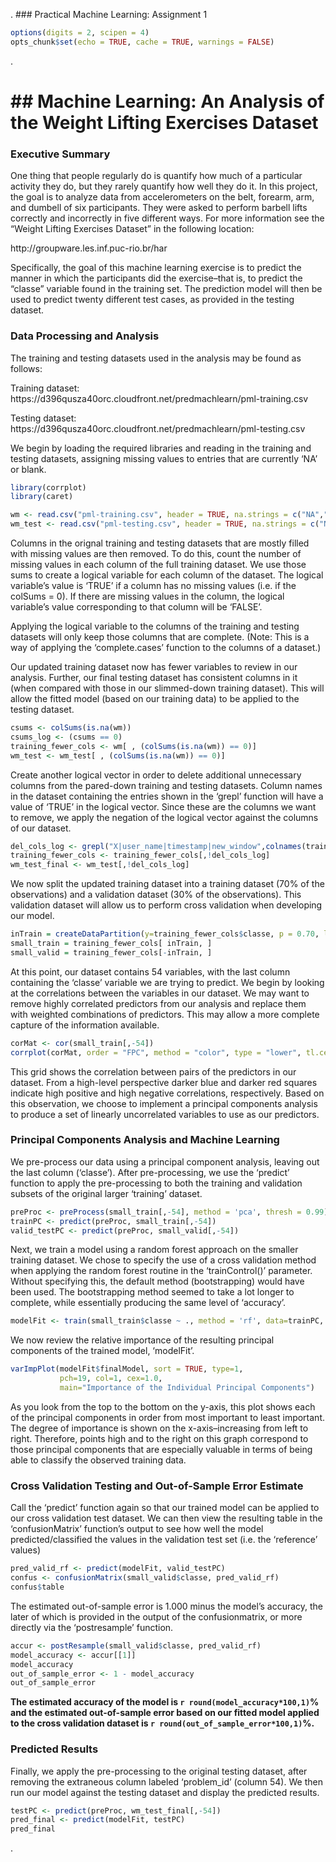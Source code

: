 .
### Practical Machine Learning: Assignment 1

```r
options(digits = 2, scipen = 4)
opts_chunk$set(echo = TRUE, cache = TRUE, warnings = FALSE)
```

.

## Machine Learning: An Analysis of the Weight Lifting Exercises Dataset 
===================================================================================
     
### Executive Summary   
  
One thing that people regularly do is quantify how much of a particular activity they do, but they rarely quantify how well they do it. In this project, the goal is to analyze data from accelerometers on the belt, forearm, arm, and dumbell of six participants. They were asked to perform barbell lifts correctly and incorrectly in five different ways. For more information see the "Weight Lifting Exercises Dataset" in the following location: 

http://groupware.les.inf.puc-rio.br/har

Specifically, the goal of this machine learning exercise is to predict the manner in which the participants did the exercise--that is, to predict the "classe" variable found in the training set. The prediction model will then be used to predict twenty different test cases, as provided in the testing dataset.


### Data Processing and Analysis

The training and testing datasets used in the analysis may be found as follows:

Training dataset:   
https://d396qusza40orc.cloudfront.net/predmachlearn/pml-training.csv

Testing dataset:  
https://d396qusza40orc.cloudfront.net/predmachlearn/pml-testing.csv


We begin by loading the required libraries and reading in the training and testing datasets, assigning missing values to entries that are currently 'NA' or blank.

```r
library(corrplot)
library(caret)

wm <- read.csv("pml-training.csv", header = TRUE, na.strings = c("NA",""))
wm_test <- read.csv("pml-testing.csv", header = TRUE, na.strings = c("NA",""))
```

Columns in the orignal training and testing datasets that are mostly filled with missing values are then removed. To do this, count the number of missing values in each column of the full training dataset. We use those sums to create a logical variable for each column of the dataset. The logical variable's value is 'TRUE' if a column has no missing values (i.e. if the colSums = 0). If there are missing values in the column, the logical variable's value corresponding to that column will be 'FALSE'.  

Applying the logical variable to the columns of the training and testing datasets will only keep those columns that are complete. (Note: This is a way of applying the 'complete.cases' function to the columns of a dataset.)   

Our updated training dataset now has fewer variables to review in our analysis. Further, our final testing dataset has consistent columns in it (when compared with those in our slimmed-down training dataset). This will allow the fitted model (based on our training data) to be applied to the testing dataset.

```r
csums <- colSums(is.na(wm))
csums_log <- (csums == 0)
training_fewer_cols <- wm[ , (colSums(is.na(wm)) == 0)]
wm_test <- wm_test[ , (colSums(is.na(wm)) == 0)]
```

Create another logical vector in order to delete additional unnecessary columns from the pared-down training and testing datasets. Column names in the dataset containing the entries shown in the 'grepl' function will have a value of 'TRUE' in the logical vector. Since these are the columns we want to remove, we apply the negation of the logical vector against the columns of our dataset.   

```r
del_cols_log <- grepl("X|user_name|timestamp|new_window",colnames(training_fewer_cols))
training_fewer_cols <- training_fewer_cols[,!del_cols_log]
wm_test_final <- wm_test[,!del_cols_log]
```

We now split the updated training dataset into a training dataset (70% of the observations) 
and a validation dataset (30% of the observations). This validation dataset will allow us to perform
cross validation when developing our model.

```r
inTrain = createDataPartition(y=training_fewer_cols$classe, p = 0.70, list=FALSE)
small_train = training_fewer_cols[ inTrain, ]
small_valid = training_fewer_cols[-inTrain, ]
```

At this point, our dataset contains 54 variables, with the last column containing 
the 'classe' variable we are trying to predict. We begin by looking at the correlations between the variables in our dataset. We may want to remove highly correlated predictors from our analysis and replace them with weighted combinations of predictors. This may allow a more complete capture of the information available.

```r
corMat <- cor(small_train[,-54])
corrplot(corMat, order = "FPC", method = "color", type = "lower", tl.cex = 0.8, tl.col = rgb(0,0,0))
```

This grid shows the correlation between pairs of the predictors in our dataset. From a 
high-level perspective darker blue and darker red squares indicate high positive and high negative
correlations, respectively. Based on this observation, we choose to implement a principal components analysis to produce a set of linearly uncorrelated variables to use as our predictors.   

### Principal Components Analysis and Machine Learning

We pre-process our data using a principal component analysis, leaving out the last
column ('classe'). After pre-processing, we use the 'predict' function to apply the pre-processing to both the training and validation subsets of the original larger 'training' dataset.

```r
preProc <- preProcess(small_train[,-54], method = 'pca', thresh = 0.99)
trainPC <- predict(preProc, small_train[,-54])
valid_testPC <- predict(preProc, small_valid[,-54])
```

Next, we train a model using a random forest approach on the smaller training dataset. We chose to specify the use of a cross validation method when applying the random forest routine in the 'trainControl()' parameter. Without specifying this, the default method (bootstrapping) would have been used. The bootstrapping method seemed to take a lot longer to complete, while essentially producing the same level of 'accuracy'.

```r
modelFit <- train(small_train$classe ~ ., method = 'rf', data=trainPC,  trControl = trainControl(method = "cv", number = 4), importance = TRUE)
```

We now review the relative importance of the resulting principal components of the trained model, 'modelFit'.

```r
varImpPlot(modelFit$finalModel, sort = TRUE, type=1, 
           pch=19, col=1, cex=1.0, 
           main="Importance of the Individual Principal Components")
```

As you look from the top to the bottom on the y-axis, this plot shows each of the principal components in order from most important to least important. The degree of importance is shown on the x-axis--increasing from left to right. Therefore, points high and to the right on this graph correspond to those principal components that are especially valuable in terms of being able to classify the observed training data.   

### Cross Validation Testing and Out-of-Sample Error Estimate

Call the 'predict' function again so that our trained model can be applied to our cross validation test dataset. We can then view the resulting table in the 'confusionMatrix' function's output to see how well the model predicted/classified the values in the validation test set (i.e. the 'reference' values)

```r
pred_valid_rf <- predict(modelFit, valid_testPC)
confus <- confusionMatrix(small_valid$classe, pred_valid_rf)
confus$table
```

The estimated out-of-sample error is 1.000 minus the model's accuracy, the later of which is provided in the output of the confusionmatrix, or more directly via the 'postresample' function. 

```r
accur <- postResample(small_valid$classe, pred_valid_rf)
model_accuracy <- accur[[1]]
model_accuracy
out_of_sample_error <- 1 - model_accuracy
out_of_sample_error
```

**The estimated accuracy of the model is `r round(model_accuracy*100,1)`% and the estimated out-of-sample error based on our fitted model applied to the cross validation dataset is `r round(out_of_sample_error*100,1)`%.** 

### Predicted Results

Finally, we apply the pre-processing to the original testing dataset, after removing the extraneous column labeled 'problem_id' (column 54). We then run our model against the testing dataset and display the predicted results.

```r
testPC <- predict(preProc, wm_test_final[,-54])
pred_final <- predict(modelFit, testPC)
pred_final
```






.


